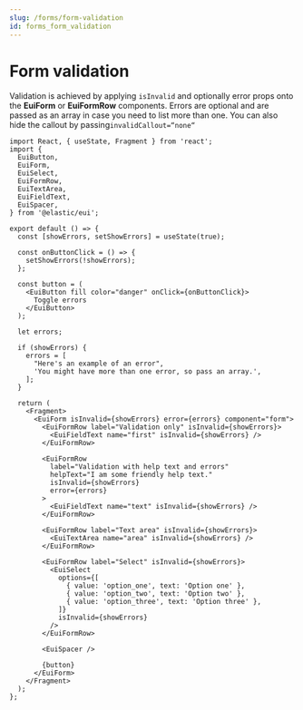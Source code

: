 ```yaml
---
slug: /forms/form-validation
id: forms_form_validation
---
```


# Form validation

Validation is achieved by applying `isInvalid` and optionally error props onto the **EuiForm** or **EuiFormRow** components. Errors are optional and are passed as an array in case you need to list more than one. You can also hide the callout by passing`invalidCallout=“none“`

```tsx interactive
import React, { useState, Fragment } from 'react';
import {
  EuiButton,
  EuiForm,
  EuiSelect,
  EuiFormRow,
  EuiTextArea,
  EuiFieldText,
  EuiSpacer,
} from '@elastic/eui';

export default () => {
  const [showErrors, setShowErrors] = useState(true);

  const onButtonClick = () => {
    setShowErrors(!showErrors);
  };

  const button = (
    <EuiButton fill color="danger" onClick={onButtonClick}>
      Toggle errors
    </EuiButton>
  );

  let errors;

  if (showErrors) {
    errors = [
      "Here's an example of an error",
      'You might have more than one error, so pass an array.',
    ];
  }

  return (
    <Fragment>
      <EuiForm isInvalid={showErrors} error={errors} component="form">
        <EuiFormRow label="Validation only" isInvalid={showErrors}>
          <EuiFieldText name="first" isInvalid={showErrors} />
        </EuiFormRow>

        <EuiFormRow
          label="Validation with help text and errors"
          helpText="I am some friendly help text."
          isInvalid={showErrors}
          error={errors}
        >
          <EuiFieldText name="text" isInvalid={showErrors} />
        </EuiFormRow>

        <EuiFormRow label="Text area" isInvalid={showErrors}>
          <EuiTextArea name="area" isInvalid={showErrors} />
        </EuiFormRow>

        <EuiFormRow label="Select" isInvalid={showErrors}>
          <EuiSelect
            options={[
              { value: 'option_one', text: 'Option one' },
              { value: 'option_two', text: 'Option two' },
              { value: 'option_three', text: 'Option three' },
            ]}
            isInvalid={showErrors}
          />
        </EuiFormRow>

        <EuiSpacer />

        {button}
      </EuiForm>
    </Fragment>
  );
};
```
